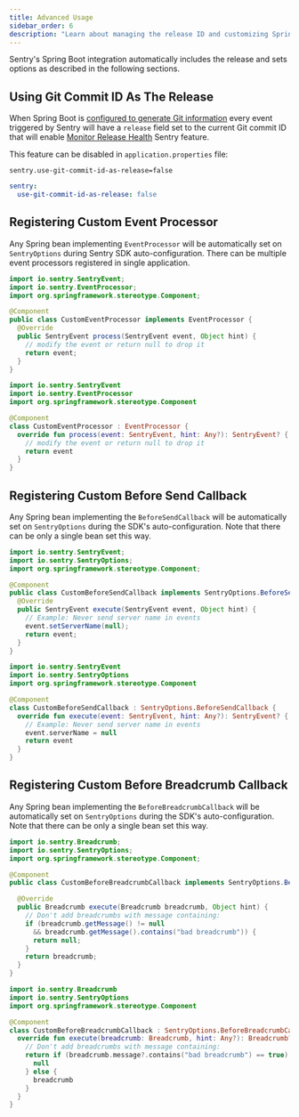 ```yaml
---
title: Advanced Usage
sidebar_order: 6
description: "Learn about managing the release ID and customizing Spring Boot to your organization's needs."
---
```


Sentry's Spring Boot integration automatically includes the release and sets options as described in the following sections.

## Using Git Commit ID As The Release

When Spring Boot is [configured to generate Git information](https://docs.spring.io/spring-boot/docs/current/reference/html/howto.html#howto-git-info) every event triggered by Sentry will have a `release` field set to the current Git commit ID that will enable [Monitor Release Health](/product/releases/health/) Sentry feature.

This feature can be disabled in `application.properties` file:

```properties {filename:application.properties}
sentry.use-git-commit-id-as-release=false
```

```yaml {filename:application.yml}
sentry:
  use-git-commit-id-as-release: false
```

## Registering Custom Event Processor

Any Spring bean implementing `EventProcessor` will be automatically set on `SentryOptions` during Sentry SDK auto-configuration. There can be multiple event processors registered in single application.

```java
import io.sentry.SentryEvent;
import io.sentry.EventProcessor;
import org.springframework.stereotype.Component;

@Component
public class CustomEventProcessor implements EventProcessor {
  @Override
  public SentryEvent process(SentryEvent event, Object hint) {
    // modify the event or return null to drop it
    return event;
  }
}
```

```kotlin
import io.sentry.SentryEvent
import io.sentry.EventProcessor
import org.springframework.stereotype.Component

@Component
class CustomEventProcessor : EventProcessor {
  override fun process(event: SentryEvent, hint: Any?): SentryEvent? {
    // modify the event or return null to drop it
    return event
  }
}
```

## Registering Custom Before Send Callback

Any Spring bean implementing the `BeforeSendCallback` will be automatically set on `SentryOptions` during the SDK's auto-configuration. Note that there can be only a single bean set this way.

```java
import io.sentry.SentryEvent;
import io.sentry.SentryOptions;
import org.springframework.stereotype.Component;

@Component
public class CustomBeforeSendCallback implements SentryOptions.BeforeSendCallback {
  @Override
  public SentryEvent execute(SentryEvent event, Object hint) {
    // Example: Never send server name in events
    event.setServerName(null);
    return event;
  }
}
```

```kotlin
import io.sentry.SentryEvent
import io.sentry.SentryOptions
import org.springframework.stereotype.Component

@Component
class CustomBeforeSendCallback : SentryOptions.BeforeSendCallback {
  override fun execute(event: SentryEvent, hint: Any?): SentryEvent? {
    // Example: Never send server name in events
    event.serverName = null
    return event
  }
}
```

## Registering Custom Before Breadcrumb Callback

Any Spring bean implementing the `BeforeBreadcrumbCallback` will be automatically set on `SentryOptions` during the SDK's auto-configuration. Note that there can be only a single bean set this way.

```java
import io.sentry.Breadcrumb;
import io.sentry.SentryOptions;
import org.springframework.stereotype.Component;

@Component
public class CustomBeforeBreadcrumbCallback implements SentryOptions.BeforeBreadcrumbCallback {

  @Override
  public Breadcrumb execute(Breadcrumb breadcrumb, Object hint) {
    // Don't add breadcrumbs with message containing:
    if (breadcrumb.getMessage() != null
      && breadcrumb.getMessage().contains("bad breadcrumb")) {
      return null;
    }
    return breadcrumb;
  }
}
```

```kotlin
import io.sentry.Breadcrumb
import io.sentry.SentryOptions
import org.springframework.stereotype.Component

@Component
class CustomBeforeBreadcrumbCallback : SentryOptions.BeforeBreadcrumbCallback {
  override fun execute(breadcrumb: Breadcrumb, hint: Any?): Breadcrumb? {
    // Don't add breadcrumbs with message containing:
    return if (breadcrumb.message?.contains("bad breadcrumb") == true) {
      null
    } else {
      breadcrumb
    }
  }
}
```
